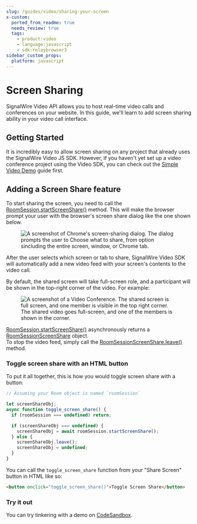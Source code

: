 ```yaml
---
slug: /guides/video/sharing-your-screen
x-custom:
  ported_from_readme: true
  needs_review: true
  tags:
    - product:video
    - language:javascript
    - sdk:relaybrowser3
sidebar_custom_props:
  platform: javascript
---
```


# Screen Sharing

SignalWire Video API allows you to host real-time video calls and conferences on your website. In this guide, we'll learn to add screen sharing ability in your video call interface.

## Getting Started

It is incredibly easy to allow screen sharing on any project that already uses the SignalWire Video JS SDK. However, if you haven't yet set up a video conference project using the Video SDK, you can check out the [Simple Video Demo](/video/getting-started/simple-video-demo) guide first.

## Adding a Screen Share feature

To start sharing the screen, you need to call the [RoomSession.startScreenShare()](/sdks/relay-browser-sdk/video/room-session#startscreenshare) method. This will make the browser prompt your user with the browser's screen share dialog like the one shown below.

<figure>
  <img
    className="img-600"
    src={require("./fb7be4d-Screen_Shot_2021-07-06_at_23.18.57.webP").default}
    alt="A screenshot of Chrome's screen-sharing dialog. The dialog prompts the user to Choose what to share, from option sincluding the entire screen, window, or Chrome tab."
  />
</figure>

After the user selects which screen or tab to share, SignalWire Video SDK will automatically add a new video feed with your screen's contents to the video call.

By default, the shared screen will take full-screen role, and a participant will be shown in the top-right corner of the video. For example:

<figure>
  <img
    className="img-800"
    src={require("./c00f48a-Screenshot_2021-11-16_at_16.47.38.webP").default}
    alt="A screenshot of a Video Conference. The shared screen is full screen, and one member is visible in the top right corner."
  />
  <figcaption>
    The shared video goes full-screen, and one of the members is shown in the corner.
  </figcaption>
</figure>

[RoomSession.startScreenShare()](/sdks/relay-browser-sdk/video/room-session#startscreenshare) asynchronously returns a [RoomSessionScreenShare](/sdks/relay-browser-sdk/video/room-session-screenshare) object.  
To stop the video feed, simply call the [RoomSessionScreenShare.leave()](/sdks/relay-browser-sdk/video/room-session-screenshare#leave) method.

### Toggle screen share with an HTML button

To put it all together, this is how you would toggle screen share with a button:

```javascript
// Assuming your Room object is named `roomSession`

let screenShareObj;
async function toggle_screen_share() {
  if (roomSession === undefined) return;

  if (screenShareObj === undefined) {
    screenShareObj = await roomSession.startScreenShare();
  } else {
    screenShareObj.leave();
    screenShareObj = undefined;
  }
}
```

You can call the `toggle_screen_share` function from your "Share Screen" button in HTML like so:

```html
<button onclick="toggle_screen_share()">Toggle Screen Share</button>
```

### Try it out

You can try tinkering with a demo on [CodeSandbox](https://codesandbox.io/s/serverless-sound-9omwz).
